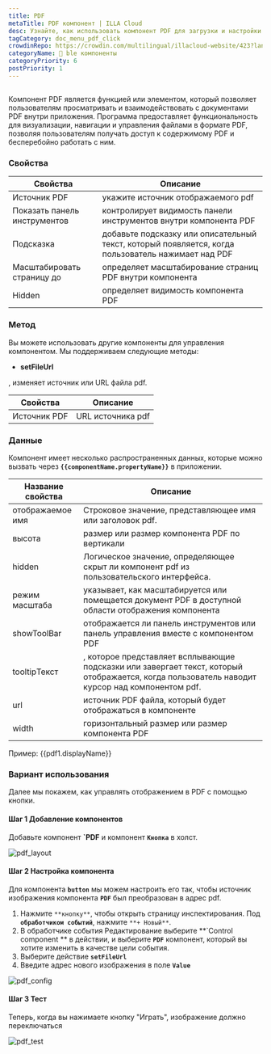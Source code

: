 ```yaml
---
title: PDF
metaTitle: PDF компонент | ILLA Cloud
desc: Узнайте, как использовать компонент PDF для загрузки и настройки файлов pdf для вашего приложения в ILLA Cloud.
tagCategory: doc_menu_pdf_click
crowdinRepo: https://crowdin.com/multilingual/illacloud-website/423?languages=ru&filter=basic&value=0
categoryName: 🧬 ble компоненты
categoryPriority: 6
postPriority: 1
---
```


## <h2 hidden>Что такое PDF?</h2>

Компонент PDF является функцией или элементом, который позволяет пользователям просматривать и взаимодействовать с документами PDF внутри приложения. Программа предоставляет функциональность для визуализации, навигации и управления файлами в формате PDF, позволяя пользователям получать доступ к содержимому PDF и бесперебойно работать с ним.

### Свойства

| Свойства                     | Описание                                                                                           |
| ---------------------------- | -------------------------------------------------------------------------------------------------- |
| Источник PDF                 | укажите источник отображаемого pdf                                                                 |
| Показать панель инструментов | контролирует видимость панели инструментов внутри компонента PDF                                   |
| Подсказка                    | добавьте подсказку или описательный текст, который появляется, когда пользователь нажимает над PDF |
| Масштабировать страницу до   | определяет масштабирование страниц PDF внутри компонента                                           |
| Hidden                       | определяет видимость компонента PDF                                                                |

### Метод

Вы можете использовать другие компоненты для управления компонентом. Мы поддерживаем следующие методы:

-   **setFileUrl**

, изменяет источник или URL файла pdf.

| Свойства     | Описание          |
| ------------ | ----------------- |
| Источник PDF | URL источника pdf |

### Данные

Компонент имеет несколько распространенных данных, которые можно вызвать через **`{{componentName.propertyName}}`** в приложении.

| Название свойства  | Описание                                                                                                                                       |
| ------------------ | ---------------------------------------------------------------------------------------------------------------------------------------------- |
| отображаемое имя   | Строковое значение, представляющее имя или заголовок pdf.                                                                                      |
| высота             | размер или размер компонента PDF по вертикали                                                                                                  |
| hidden             | Логическое значение, определяющее скрыт ли компонент pdf из пользовательского интерфейса.                                                      |
| режим масштаба     | указывает, как масштабируется или помещается документ PDF в доступной области отображения компонента                                           |
| showToolBar        | отображается ли панель инструментов или панель управления вместе с компонентом PDF                                                             |
| tooltipТекст       | , которое представляет всплывающие подсказки или завергает текст, который отображается, когда пользователь наводит курсор над компонентом pdf. |
| url                | источник PDF файла, который будет отображаться в компоненте                                                                                    |
| width              | горизонтальный размер или размер компонента PDF                                                                                                |

Пример: {{pdf1.displayName}}

### Вариант использования

Далее мы покажем, как управлять отображением в PDF с помощью кнопки.

#### Шаг 1 Добавление компонентов

Добавьте компонент **\`PDF** и компонент **`Кнопка`** в холст.

![pdf_layout](https://cdn.illacloud.com/official-website/img/docs/pdf_layout.jpg)

#### Шаг 2 Настройка компонента

Для компонента **`button`** мы можем настроить его так, чтобы источник изображения компонента **`PDF`** был преобразован в адрес pdf.

1.  Нажмите `**кнопку**`, чтобы открыть страницу инспектирования. Под **`обработчиком событий`**, нажмите `**+ Новый**`.
2.  В обработчике события Редактирование выберите **\`Control component ** в действии, и выберите **`PDF`** компонент, который вы хотите изменить в качестве цели события.
3.  Выберите действие **`setFileUrl`**
4.  Введите адрес нового изображения в поле **`Value`**

![pdf_config](https://cdn.illacloud.com/official-website/img/docs/pdf_config.jpg)

#### Шаг 3 Тест

Теперь, когда вы нажимаете кнопку "Играть", изображение должно переключаться

![pdf_test](https://cdn.illacloud.com/official-website/img/docs/pdf_test.jpg)
